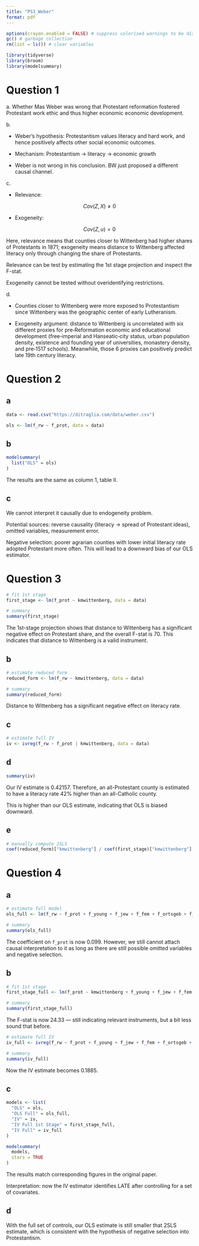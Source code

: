 ```yaml
---
title: "PS3_Weber"
format: pdf
---
```


```r
options(crayon.enabled = FALSE) # suppress colorised warnings to be displayed correctly
gc() # garbage collection
rm(list = ls()) # clear variables
```

```r
library(tidyverse)
library(broom)
library(modelsummary)
```

# Question 1

a\. Whether Mas Weber was wrong that Protestant reformation fostered Protestant work ethic and thus higher economic economic development.

b\.

-   Weber's hypothesis: Protestantism values literacy and hard work, and hence positively affects other social economic outcomes.

-   Mechanism: Protestantism -\> literacy -\> economic growth

-   Weber is not wrong in his conclusion. BW just proposed a different causal channel.

c\.

-   Relevance:

$$
Cov(Z, X) \neq 0
$$

-   Exogeneity:

$$
Cov(Z, u) = 0
$$

Here, relevance means that counties closer to Wittenberg had higher shares of Protestants in 1871; exogeneity means distance to Wittenberg affected literacy only through changing the share of Protestants.

Relevance can be test by estimating the 1st stage projection and inspect the F-stat.

Exogeneity cannot be tested without overidentifying restrictions.

d\.

-   Counties closer to Wittenberg were more exposed to Protestantism since Wittenbery was the geographic center of early Lutheranism.

-   Exogeneity argument: distance to Wittenberg is uncorrelated with six different proxies for pre‐Reformation economic and educational development (free‐imperial and Hanseatic‐city status, urban population density, existence and founding year of universities, monastery density, and pre‐1517 schools). Meanwhile, those 6 proxies can positively predict late 19th century literacy.

# Question 2

## a

```r
data <- read.csv("https://ditraglia.com/data/weber.csv")
```

```r
ols <- lm(f_rw ~ f_prot, data = data)
```

## b

```r
modelsummary(
  list("OLS" = ols)
)
```

The results are the same as column 1, table II.

## c

We cannot interpret it causally due to endogeneity problem.

Potential sources: reverse causality (literacy -\> spread of Protestant ideas), omitted variables, measurement error.

Negative selection: poorer agrarian counties with lower initial literacy rate adopted Protestant more often. This will lead to a downward bias of our OLS estimator.

# Question 3

```r
# fit 1st stage
first_stage <- lm(f_prot ~ kmwittenberg, data = data)

# summary
summary(first_stage)
```

The 1st-stage projection shows that distance to Wittenberg has a significant negative effect on Protestant share, and the overall F-stat is 70. This indicates that distance to Wittenberg is a valid instrument.

## b

```r
# estimate reduced form
reduced_form <- lm(f_rw ~ kmwittenberg, data = data)

# summary
summary(reduced_form)
```

Distance to Wittenberg has a significant negative effect on literacy rate.

## c

```r
# estimate full IV
iv <- ivreg(f_rw ~ f_prot | kmwittenberg, data = data)
```

## d

```r
summary(iv)
```

Our IV estimate is 0.42157. Therefore, an all-Protestant county is estimated to have a literacy rate 42% higher than an all-Catholic county.

This is higher than our OLS estimate, indicating that OLS is biased downward.

## e

```r
# manually compute 2SLS
coef(reduced_form)["kmwittenberg"] / coef(first_stage)["kmwittenberg"]
```

# Question 4

## a

```r
# estimate full model
ols_full <- lm(f_rw ~ f_prot + f_young + f_jew + f_fem + f_ortsgeb + f_pruss + hhsize + lnpop + gpop + f_miss + f_blind + f_deaf + f_dumb, data = data)

# summary
summary(ols_full)
```

The coefficient on `f_prot` is now 0.099. However, we still cannot attach causal interpretation to it as long as there are still possible omitted variables and negative selection.

## b

```r
# fit 1st stage
first_stage_full <- lm(f_prot ~ kmwittenberg + f_young + f_jew + f_fem + f_ortsgeb + f_pruss + hhsize + lnpop + gpop + f_miss + f_blind + f_deaf + f_dumb, data = data)

# summary
summary(first_stage_full)
```

The F-stat is now 24.33 — still indicating relevant instruments, but a bit less sound that before.

```r
# estimate full IV
iv_full <- ivreg(f_rw ~ f_prot + f_young + f_jew + f_fem + f_ortsgeb + f_pruss + hhsize + lnpop + gpop + f_miss + f_blind + f_deaf + f_dumb | kmwittenberg + f_young + f_jew + f_fem + f_ortsgeb + f_pruss + hhsize + lnpop + gpop + f_miss + f_blind + f_deaf + f_dumb, data = data)

# summary
summary(iv_full)
```

Now the IV estimate becomes 0.1885.

## c

```r
models <- list(
  "OLS" = ols,
  "OLS Full" = ols_full,
  "IV" = iv,
  "IV Full 1st Stage" = first_stage_full,
  "IV Full" = iv_full
)

modelsummary(
  models,
  stars = TRUE
)
```

The results match corresponding figures in the original paper.

Interpretation: now the IV estimator identifies LATE after controlling for a set of covariates.

## d

With the full set of controls, our OLS estimate is still smaller that 2SLS estimate, which is consistent with the hypothesis of negative selection into Protestantism.
